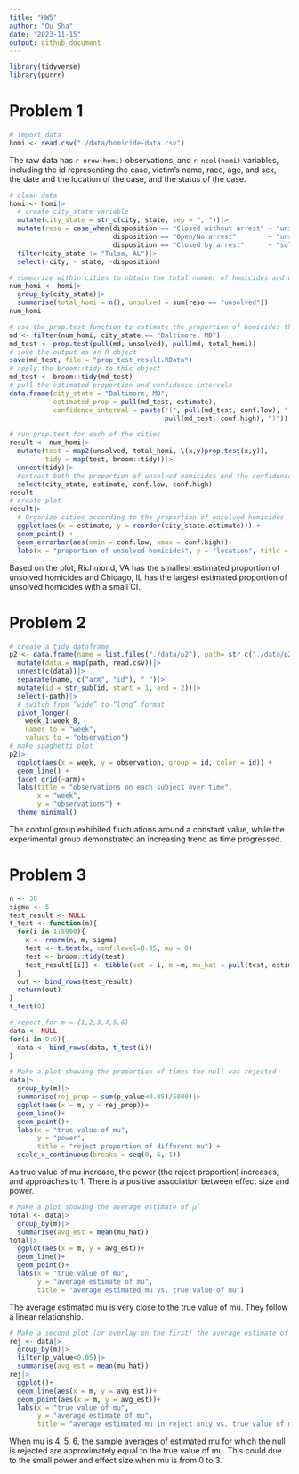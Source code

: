 ```yaml
---
title: "HW5"
author: "Ou Sha"
date: "2023-11-15"
output: github_document
---
```


```r
library(tidyverse)
library(purrr)
```

# Problem 1
```r
# import data
homi <- read.csv("./data/homicide-data.csv")
```
The raw data has `r nrow(homi)` observations, and `r ncol(homi)` variables, including the id representing the case, victim's name, race, age, and sex, the date and the location of the case, and the status of the case.

```r
# clean data 
homi <- homi|>
  # create city_state variable
  mutate(city_state = str_c(city, state, sep = ", "))|>
  mutate(reso = case_when(disposition == "Closed without arrest" ~ "unsolved",
                          disposition == "Open/No arrest"        ~ "unsolved",
                          disposition == "Closed by arrest"      ~ "solved"))|>
  filter(city_state != "Tulsa, AL")|>
  select(-city, - state, -disposition)
```

```r
# summarize within cities to obtain the total number of homicides and umber of unsolved homicides
num_homi <- homi|>
  group_by(city_state)|>
  summarise(total_homi = n(), unsolved = sum(reso == "unsolved"))
num_homi
```
```r
# use the prop.test function to estimate the proportion of homicides that are unsolved in Baltimore, md
md <- filter(num_homi, city_state == "Baltimore, MD")
md_test <- prop.test(pull(md, unsolved), pull(md, total_homi))
# save the output as an R object
save(md_test, file = "prop_test_result.RData")
# apply the broom::tidy to this object
md_test <- broom::tidy(md_test)
# pull the estimated proportion and confidence intervals
data.frame(city_state = "Baltimore, MD",
           estimated_prop = pull(md_test, estimate),
           confidence_interval = paste("(", pull(md_test, conf.low), ",",
                                       pull(md_test, conf.high), ")"))
```
```r
# run prop.test for each of the cities
result <- num_homi|>
  mutate(test = map2(unsolved, total_homi, \(x,y)prop.test(x,y)),
         tidy = map(test, broom::tidy))|>
  unnest(tidy)|>
  #extract both the proportion of unsolved homicides and the confidence interval for each
  select(city_state, estimate, conf.low, conf.high)
result
# create plot 
result|>
  # Organize cities according to the proportion of unsolved homicides
  ggplot(aes(x = estimate, y = reorder(city_state,estimate))) + 
  geom_point() + 
  geom_errorbar(aes(xmin = conf.low, xmax = conf.high))+
  labs(x = "proportion of unsolved homicides", y = "location", title = "Estimates and CIs for each city")
```
Based on the plot, Richmond, VA has the smallest estimated proportion of unsolved homicides and Chicago, IL has the largest estimated proportion of unsolved homicides with a small CI. 

# Problem 2
```r
# create a tidy dataframe
p2 <- data.frame(name = list.files("./data/p2"), path= str_c("./data/p2/", list.files("./data/p2")))|>
  mutate(data = map(path, read.csv))|>
  unnest(c(data))|>
  separate(name, c("arm", "id"), "_")|>
  mutate(id = str_sub(id, start = 1, end = 2))|>
  select(-path)|>
  # switch from “wide” to “long” format
  pivot_longer(
    week_1:week_8,
    names_to = "week", 
    values_to = "observation")
# make spaghetti plot
p2|>
  ggplot(aes(x = week, y = observation, group = id, color = id)) +
  geom_line() +
  facet_grid(~arm)+
  labs(title = "observations on each subject over time",
       x = "week",
       y = "observations") +
  theme_minimal()
```
The control group exhibited fluctuations around a constant value, while the experimental group demonstrated an increasing trend as time progressed. 

# Problem 3
```r
n <- 30
sigma <- 5
test_result <- NULL
t_test <- function(m){
  for(i in 1:5000){
    x <- rnorm(n, m, sigma)
    test <- t.test(x, conf.level=0.95, mu = 0)
    test <- broom::tidy(test)
    test_result[[i]] <- tibble(set = i, m =m, mu_hat = pull(test, estimate), p_value = pull(test, p.value))
  }
  out <- bind_rows(test_result)
  return(out)
}
t_test(0)
```
```r
# repeat for m = {1,2,3,4,5,6}
data <- NULL
for(i in 0:6){
  data <- bind_rows(data, t_test(i))
}
```
```r
# Make a plot showing the proportion of times the null was rejected 
data|>
  group_by(m)|>
  summarise(rej_prop = sum(p_value<0.05)/5000)|>
  ggplot(aes(x = m, y = rej_prop))+
  geom_line()+
  geom_point()+
  labs(x = "true value of mu", 
       y = "power", 
       title = "reject proportion of different mu") +
  scale_x_continuous(breaks = seq(0, 6, 1))
```
As true value of mu increase, the power (the reject proportion) increases, and approaches to 1. There is a positive association between effect size and power. 

```r
# Make a plot showing the average estimate of μ̂ 
total <- data|>
  group_by(m)|>
  summarise(avg_est = mean(mu_hat))
total|>
  ggplot(aes(x = m, y = avg_est))+
  geom_line()+
  geom_point()+
  labs(x = "true value of mu", 
       y = "average estimate of mu", 
       title = "average estimated mu vs. true value of mu")
```
The average estimated mu is very close to the true value of mu. They follow a linear relationship.

```r
# Make a second plot (or overlay on the first) the average estimate of μ̂ only in samples for which the null was rejected
rej <- data|>
  group_by(m)|>
  filter(p_value<0.05)|>
  summarise(avg_est = mean(mu_hat))
rej|>
  ggplot()+
  geom_line(aes(x = m, y = avg_est))+
  geom_point(aes(x = m, y = avg_est))+
  labs(x = "true value of mu", 
       y = "average estimate of mu", 
       title = "average estimated mu in reject only vs. true value of mu")
```
When mu is 4, 5, 6, the sample averages of estimated mu for which the null is rejected are approximately equal to the true value of mu. This could due to the small power and effect size when mu is from 0 to 3. 